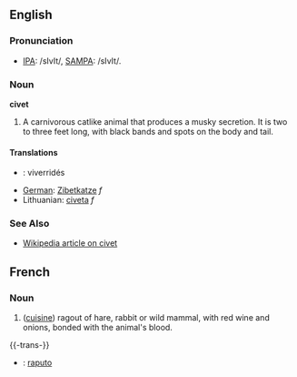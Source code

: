 ==English==

===Pronunciation===
* [[w:IPA_chart_for_English|IPA]]: /sIvIt/, [[w:SAMPA/English|SAMPA]]: /sIvIt/.

===Noun===

'''civet'''

#A carnivorous catlike animal that produces a musky secretion.  It is two to three feet long, with  black bands and spots on the body and tail.

====Translations====

* {{fr}} : viverridés
*[[German]]: [[Zibetkatze]] ''f''
*Lithuanian: [[civeta]] ''f''

===See Also===
*[[w:civet|Wikipedia article on civet]]

==French==
===Noun===
# ([[cuisine]]) ragout of hare, rabbit or wild mammal, with red wine and onions, bonded with the animal's blood.

{{-trans-}}

* {{io}} : [[raputo]]